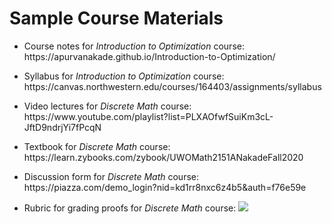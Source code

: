 # Sample Course Materials

- Course notes for *Introduction to Optimization* course: https://apurvanakade.github.io/Introduction-to-Optimization/

- Syllabus for *Introduction to Optimization* course: https://canvas.northwestern.edu/courses/164403/assignments/syllabus

- Video lectures for *Discrete Math* course: https://www.youtube.com/playlist?list=PLXAOfwfSuiKm3cL-JftD9ndrjYi7fPcqN

- Textbook for *Discrete Math* course: https://learn.zybooks.com/zybook/UWOMath2151ANakadeFall2020
  
- Discussion form for *Discrete Math* course: https://piazza.com/demo_login?nid=kd1rr8nxc6z4b5&auth=f76e59e

- Rubric for grading proofs for *Discrete Math* course: 
  ![](images/Rubric%20for%20homework%20-%20Math%202151a_page-0001.jpg)